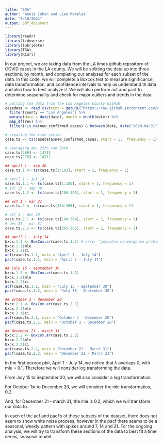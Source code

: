 ```yaml
---
title: "EDA"
author: "Annie Cohen and Lian Morales"
date: "4/19/2021"
output: pdf_document
---
```


```r
library(readr)
library(tidyverse)
library(lubridate)
library(TSA)
library(RCurl)
```

In our project, we are taking data from the LA times github repository of COVID cases in the LA county. We will be splitting the data up into three sections, by month, and completing our analyses for each subset of the data. In this code, we will complete a Boxcox test to measure significance, data transformation, and confidence intervals to help us understand th data and also how to best analyze it. We will also perform acf and pacf to determine seasonality and check for major outliers and trends in the data. 

```r
# pulling the data from the Los Angeles County GitHub
casedata <- read.csv(text = getURL("https://raw.githubusercontent.com/datadesk/california-coronavirus-data/master/latimes-county-totals.csv")) %>%
  filter(county == "Los Angeles") %>%
  mutate(date = date(date), month = month(date)) %>%
  map_df(rev) %>%
  filter(!is.na(new_confirmed_cases) & between(date, date("2020-04-01"),date("2021-03-31")))

# creating the time series
case.ts <- ts(casedata$new_confirmed_cases, start = 1,  frequency = 1)

# averaging dec 25th and 26th
case.ts[269] <- 14711
case.ts[270] <- 14712

## april 1 - sep 30
case.ts.1 <- ts(case.ts[1:183], start = 1, frequency = 1)

# april 1 - jul 14
case.ts.1.1 <- ts(case.ts[1:105], start = 1, frequency = 1)
# jul 15 - sep 30
case.ts.1.2 <- ts(case.ts[106:183], start = 1, frequency = 1)

## oct 1 - mar 31
case.ts.2 <- ts(case.ts[184:365], start = 1, frequency = 1)

# oct 1 - dec 20
case.ts.2.1 <- ts(case.ts[184:264], start = 1, frequency = 1)
# dec 21 - mar 31
case.ts.2.2 <- ts(case.ts[265:365], start = 1, frequency = 1)

```

```r
## april 1 - july 14
bxcx.1.1 <- BoxCox.ar(case.ts.1.1) # error "possible convergence problem: optim gave code = 1"
bxcx.1.1$mle
bxcx.1.1$ci
acf(case.ts.1.1, main = "April 1 - July 14")
pacf(case.ts.1.1, main = "April 1 - July 14")

## july 15 - september 30
bxcx.1.2 <- BoxCox.ar(case.ts.1.2)
bxcx.1.2$mle
bxcx.1.2$ci
acf(case.ts.1.2, main = "July 15 - September 30")
pacf(case.ts.1.2, main = "July 15 - September 30")

## october 1 - december 20
bxcx.2.1 <- BoxCox.ar(case.ts.2.1)
bxcx.2.1$mle
bxcx.2.1$ci
acf(case.ts.2.1, main = "October 1 - December 20")
pacf(case.ts.2.1, main = "October 1 - December 20")

## december 21 - march 31
bxcx.2.2 <- BoxCox.ar(case.ts.2.2)
bxcx.2.2$mle
bxcx.2.2$ci
acf(case.ts.2.2, main = "December 21 - March 31")
pacf(case.ts.2.2, main = "December 21 - March 31")
```

In the first boxcox plot, April 1 - July 14, we notice that $\lambda$ overlaps 0, with mle = 0.1. Therefore we will consider log transforming the data. 

From July 15 to September 30, we will also consider a log transformation. 

For October 1st to December 20, we will consider the mle transformation, 0.3. 

And, for December 21 - march 31, the mle is 0.2, which we will transform our data to. 

In each of the acf and pacf's of these subsets of the dataset, there does not seem to show white noise process, however in the pacf there seems to be a seasonal, weekly pattern with spikes around 7, 14 and 21. For the ongoing analysis, we will try to transform these sections of the data to best fit a time series, seasonal model.
  